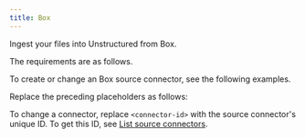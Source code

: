 ```yaml
---
title: Box
---
```


Ingest your files into Unstructured from Box.

The requirements are as follows.


<BoxPrerequisites />

To create or change an Box source connector, see the following examples.


<CodeGroup>
    <BoxSDK />
    <BoxAPIRESTCreate />
    <BoxAPIRESTChange />
</CodeGroup>

Replace the preceding placeholders as follows:


<BoxAPIPlaceholders />

To change a connector, replace `<connector-id>` with the source connector's unique ID. 
To get this ID, see [List source connectors](/platform-api/api/overview#list-source-connectors).